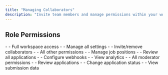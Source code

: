 ```yaml
---
title: "Managing Collaborators"
description: "Invite team members and manage permissions within your workspace."
---
```


## Role Permissions

<CardGroup cols={3}>
  <Card title="Owner" icon="crown">
    - - Full workspace access
    - - Manage all settings
    - - Invite/remove collaborators
    - - All other permissions
  </Card>
  <Card title="Admin" icon="shield">
    - - Manage job positions
    - - Review all applications
    - - Configure webhooks
    - - View analytics
    - - All moderator permissions
  </Card>
  <Card title="Moderator" icon="user">
    - - Review applications
    - - Change application status
    - - View submission data
  </Card>
</CardGroup>